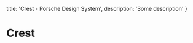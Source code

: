
  title: 'Crest - Porsche Design System',
  description: 'Some description'
}

# Crest <ComponentStatus tagName="p-crest"></ComponentStatus>
